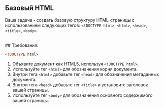 ## Базовый HTML

Ваша задача - создать базовую структуру HTML-страницы с использованием следующих тегов: `<!DOCTYPE html>`, `<html>`, `<head>`, `<title>`, `<body>`.

<br />
## Требования:

```html
<!DOCTYPE html>
```

1. Объявите документ как HTML5, используя `<!DOCTYPE html>`.
2. Используйте тег `<html>` для обозначения корня документа.
3. Внутри тега `<html>` добавьте тег `<head>` для обозначения метаданных документа.
4. Внутри тега `<head>` добавьте тег `<title>` и установите заголовок вашей страницы.
5. Используйте тег `<body>` для обозначения основного содержимого вашей страницы.
